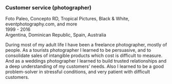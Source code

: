 ### Customer service (photographer)

Foto Paleo, Concepto RD, Tropical Pictures, Black & White, eventphotography.com, and more  
1999 - 2016  
Argentina, Dominican Republic, Spain, Australia  

During most of my adult life I have been a freelance photographer, mostly of people. As a tourists photographer I learned to be persuasive, and to consolidate sales of intangible products which cost is difficult to measure. And as a weddings photographer I learned to build trusted relationships and a deep understanding of my customers' needs. Also I learned to be a good problem-solver in stressful conditions, and very patient with difficult customers. 
